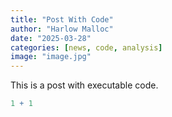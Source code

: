 ```yaml
---
title: "Post With Code"
author: "Harlow Malloc"
date: "2025-03-28"
categories: [news, code, analysis]
image: "image.jpg"
---
```


This is a post with executable code.

```r
1 + 1
```
